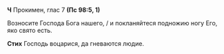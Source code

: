 **Ч** Прокимен, глас 7 **(Пс 98:5, 1)**

Возносите Господа Бога нашего, / и покланяйтеся подножию ногу Его, яко свято есть.

**Стих** Господь воцарися, да гневаются людие.
